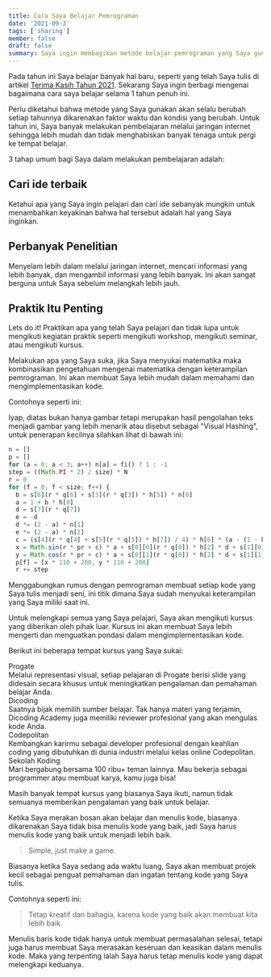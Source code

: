 ```yaml
---
title: Cara Saya Belajar Pemrograman
date: '2021-09-3'
tags: ['sharing']
member: false
draft: false
summary: Saya ingin membagikan metode belajar pemrograman yang Saya gunakan untuk mempelajari hal baru dan menambah pengetahuan.
---
```


Pada tahun ini Saya belajar banyak hal baru, seperti yang telah Saya tulis di artikel [Terima Kasih Tahun 2021](terima-kasih-tahun-2021).
Sekarang Saya ingin berbagi mengenai bagaimana cara saya belajar selama 1 tahun penuh ini.

Perlu diketahui bahwa metode yang Saya gunakan akan selalu berubah setiap tahunnya dikarenakan faktor waktu dan kondisi yang berubah.
Untuk tahun ini, Saya banyak melakukan pembelajaran melalui jaringan internet sehingga lebih mudah dan tidak menghabiskan banyak tenaga untuk pergi ke tempat belajar.

3 tahap umum bagi Saya dalam melakukan pembelajaran adalah:

## Cari ide terbaik

Ketahui apa yang Saya ingin pelajari dan cari ide sebanyak mungkin untuk menambahkan keyakinan
bahwa hal tersebut adalah hal yang Saya inginkan.

## Perbanyak Penelitian

Menyelam lebih dalam melalui jaringan internet, mencari informasi yang lebih banyak, dan
mengambil informasi yang lebih banyak. Ini akan sangat berguna untuk Saya sebelum melangkah
lebih jauh.

## Praktik Itu Penting

Lets do it! Praktikan apa yang telah Saya pelajari dan tidak lupa untuk mengikuti kegiatan
praktik seperti mengikuti workshop, mengikuti seminar, atau mengikuti kursus.

Melakukan apa yang Saya suka, jika Saya menyukai matematika maka kombinasikan pengetahuan mengenai matematika dengan keterampilan pemrograman. Ini akan membuat Saya lebih mudah dalam memahami dan mengimplementasikan kode.

Contohnya seperti ini:

<VisualHashing />

Iyap, diatas bukan hanya gambar tetapi merupakan hasil pengolahan teks menjadi gambar yang lebih menarik atau disebut sebagai "Visual Hashing", untuk penerapan kecilnya silahkan lihat di bawah ini:

```js:hash.js
n = []
p = []
for (a = 0; a < 3; a++) n[a] = fi() ? 1 : -1
step = ((Math.PI * 2) / size) * N
r = 0
for (f = 0; f < size; f++) {
  b = s[6](r * q[6] + s[3](r * q[3]) * h[5]) * n[0]
  a = 1 + b * h[0]
  d = s[7](r * q[7])
  e = -d
  d *= (2 - a) * n[1]
  e *= (2 - a) * n[2]
  c = (s[4](r * q[4] + s[5](r * q[5]) * h[7]) / 4) * h[6] * (a - (1 - h[0]))
  x = Math.sin(r * pr + c) * a + s[0][0](r * q[0]) * h[2] * d + s[1][0](r * q[1]) * h[3] * e
  y = Math.cos(r * pr + c) * a + s[0][1](r * q[0]) * h[2] * d + s[1][1](r * q[1]) * h[3] * e
  p[f] = [x * 110 + 200, y * 110 + 200]
  r += step
```

Menggabungkan rumus dengan pemrograman membuat setiap kode yang Saya tulis menjadi seni, ini titik dimana Saya sudah menyukai keterampilan yang Saya miliki saat ini.

Untuk melengkapi semua yang Saya pelajari, Saya akan mengikuti kursus yang diberikan oleh pihak luar. Kursus ini akan membuat Saya lebih mengerti dan menguatkan pondasi dalam mengimplementasikan kode.

Berikut ini beberapa tempat kursus yang Saya sukai:

<div className="flex flex-col lg:flex-row rounded-xl overflow-hidden w-full max-w-5xl m-4 lg:m-6">
  <div className="flex-1">
    <div className="grid grid-rows-4 grid-cols-1 gap-4 md:grid-rows-2 md:grid-cols-2">
      <div className="rounded-2xl bg-gray-50 dark:bg-gray-800 p-4 flex flex-col relative undefined">
        <div className="absolute right-2"></div>
        <div className="text-lg font-medium mt-4">Progate</div>
        <div className="font-normal m-0">
          Melalui representasi visual, setiap pelajaran di Progate berisi slide yang didesain secara
          khusus untuk meningkatkan pengalaman dan pemahaman belajar Anda.
        </div>
      </div>
      <div className="rounded-2xl bg-gray-50 dark:bg-gray-800 p-4 flex flex-col relative undefined">
        <div className="absolute right-2"></div>
        <div className="text-lg font-medium mt-4">Dicoding</div>
        <div className="font-normal m-0">
          Saatnya bijak memilih sumber belajar. Tak hanya materi yang terjamin, Dicoding Academy
          juga memiliki reviewer profesional yang akan mengulas kode Anda.
        </div>
      </div>
      <div className="rounded-2xl bg-gray-50 dark:bg-gray-800 p-4 flex flex-col relative undefined">
        <div className="absolute right-2"></div>
        <div className="text-lg font-medium mt-4">Codepolitan</div>
        <div className="font-normal m-0">
          Kembangkan karirmu sebagai developer profesional dengan keahlian coding yang dibutuhkan di
          dunia industri melalui kelas online Codepolitan.
        </div>
      </div>
      <div className="rounded-2xl bg-gray-50 dark:bg-gray-800 p-4 flex flex-col relative undefined">
        <div className="absolute right-2"></div>
        <div className="text-lg font-medium mt-4">Sekolah Koding</div>
        <div className="font-normal m-0">
          Mari bergabung bersama 100 ribu+ teman lainnya. Mau bekerja sebagai programmer atau
          membuat karya, kamu juga bisa!
        </div>
      </div>
    </div>
  </div>
</div>

Masih banyak tempat kursus yang biasanya Saya ikuti, namun tidak semuanya memberikan pengalaman yang baik untuk belajar.

Ketika Saya merakan bosan akan belajar dan menulis kode, biasanya dikarenakan Saya tidak bisa menulis kode yang baik, jadi Saya harus menulis kode yang baik untuk menjadi lebih baik.

> Simple, just make a game.

Biasanya ketika Saya sedang ada waktu luang, Saya akan membuat projek kecil sebagai penguat pemahaman dan ingatan tentang kode yang Saya tulis.

Contohnya seperti ini:

<NumberGuestGame />

> Tetap kreatif dan bahagia, karena kode yang baik akan membuat kita lebih baik.

Menulis baris kode tidak hanya untuk membuat permasalahan selesai, tetapi juga harus membuat Saya merasakan keseruan dan keasikan dalam menulis kode. Maka yang terpenting ialah Saya harus tetap menulis kode yang dapat melengkapi keduanya.
